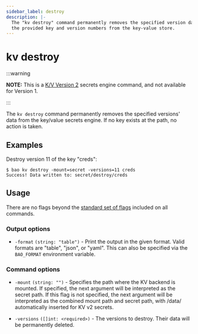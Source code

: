 ```yaml
---
sidebar_label: destroy
description: |-
  The "kv destroy" command permanently removes the specified version data for
  the provided key and version numbers from the key-value store.
---
```


# kv destroy

:::warning

**NOTE:** This is a [K/V Version 2](/docs/secrets/kv/kv-v2) secrets
engine command, and not available for Version 1.

:::

The `kv destroy` command permanently removes the specified versions' data
from the key/value secrets engine. If no key exists at the path, no action is
taken.

## Examples

Destroy version 11 of the key "creds":

```shell-session
$ bao kv destroy -mount=secret -versions=11 creds
Success! Data written to: secret/destroy/creds
```

## Usage

There are no flags beyond the [standard set of flags](/docs/commands)
included on all commands.

### Output options

- `-format` `(string: "table")` - Print the output in the given format. Valid
  formats are "table", "json", or "yaml". This can also be specified via the
  `BAO_FORMAT` environment variable.

### Command options

- `-mount` `(string: "")` - Specifies the path where the KV backend is mounted. 
  If specified, the next argument will be interpreted as the secret path. If 
  this flag is not specified, the next argument will be interpreted as the 
  combined mount path and secret path, with /data/ automatically inserted for 
  KV v2 secrets.

- `-versions` `([]int: <required>)` - The versions to destroy. Their data will
  be permanently deleted.
